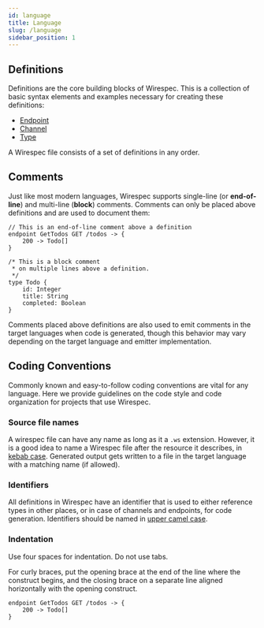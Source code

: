 ```yaml
---
id: language
title: Language
slug: /language
sidebar_position: 1
---
```


## Definitions

Definitions are the core building blocks of Wirespec. This is a collection of basic syntax elements and examples
necessary for creating these definitions:
 - [Endpoint](language/endpoints)
 - [Channel](language/channels)
 - [Type](language/types)

A Wirespec file consists of a set of definitions in any order.

## Comments

Just like most modern languages, Wirespec supports single-line (or **end-of-line**) and multi-line (**block**) comments. Comments can only be placed above definitions and are used to document them:

```wirespec
// This is an end-of-line comment above a definition
endpoint GetTodos GET /todos -> {
    200 -> Todo[]
}

/* This is a block comment
 * on multiple lines above a definition.
 */
type Todo {
    id: Integer
    title: String
    completed: Boolean
}
```

Comments placed above definitions are also used to emit comments in the target languages when code is generated, though this behavior may vary depending on the target language and emitter implementation.

## Coding Conventions

Commonly known and easy-to-follow coding conventions are vital for any language. Here we provide guidelines on the code
style and code organization for projects that use Wirespec.

### Source file names

A wirespec file can have any name as long as it a `.ws` extension. However, it is a good idea to name a Wirespec
file after the resource it describes, in [kebab case](https://en.wikipedia.org/wiki/Letter_case#Kebab_case). Generated
output gets written to a file in the target language with a matching name (if allowed).

### Identifiers

All definitions in Wirespec have an identifier that is used to either reference types in other places, or in case of
channels and endpoints, for code generation. Identifiers should be named in
[upper camel case](https://en.wikipedia.org/wiki/Camel_case).

### Indentation

Use four spaces for indentation. Do not use tabs.

For curly braces, put the opening brace at the end of the line where the construct begins, and the closing brace on a
separate line aligned horizontally with the opening construct.

```wirespec
endpoint GetTodos GET /todos -> {
    200 -> Todo[]
}
```
